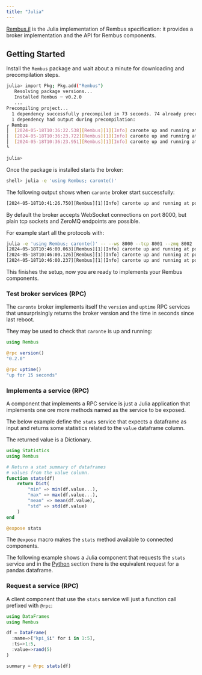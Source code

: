 ```yaml
---
title: "Julia"
---
```


[Rembus.jl](https://github.com/cardo-org/Rembus.jl) is the Julia implementation of Rembus specification: it provides a broker implementation and the API for Rembus components. 

## Getting Started

Install the `Rembus` package and wait about a minute for downloading and precompilation steps. 

```bash
julia> import Pkg; Pkg.add("Rembus")
   Resolving package versions...
   Installed Rembus ─ v0.2.0
   ...
Precompiling project...
  1 dependency successfully precompiled in 73 seconds. 74 already precompiled.
  1 dependency had output during precompilation:
┌ Rembus
│  [2024-05-18T10:36:22.538][Rembus][1][Info] caronte up and running at port tcp:8001
│  [2024-05-18T10:36:23.722][Rembus][1][Info] caronte up and running at port zmq:8002
│  [2024-05-18T10:36:23.951][Rembus][1][Info] caronte up and running at port ws:8000
└  

julia>
```

Once the package is installed starts the broker:

```bash
shell> julia -e 'using Rembus; caronte()'
```
The following output shows when `caronte` broker start successfully:


```bash
[2024-05-18T10:41:26.750][Rembus][1][Info] caronte up and running at port ws:8000
```

By default the broker accepts WebSocket connections on port 8000, but plain tcp sockets and ZeroMQ endpoints are possible. 

For example start all the protocols with:

```bash
julia -e 'using Rembus; caronte()' -- --ws 8000 --tcp 8001 --zmq 8002
[2024-05-18T10:46:00.063][Rembus][1][Info] caronte up and running at port tcp:8001
[2024-05-18T10:46:00.126][Rembus][1][Info] caronte up and running at port zmq:8002
[2024-05-18T10:46:00.237][Rembus][1][Info] caronte up and running at port ws:8000
```

This finishes the setup, now you are ready to implements your Rembus components.


### Test broker services (RPC)  

The `caronte` broker implements itself the `version` and `uptime` RPC services that unsurprisingly returns the broker version and the time in seconds since last reboot.

They may be used to check that `caronte` is up and running:


```julia
using Rembus

@rpc version()
"0.2.0"

@rpc uptime()
"up for 15 seconds"
```

### Implements a service (RPC)

A component that implements a RPC service is just a Julia application that
implements one ore more methods named as the service to be exposed.

The below example define the `stats` service that expects a dataframe as
input and returns some statistics related to the `value` dataframe column.

The returned value is a Dictionary.

```julia
using Statistics
using Rembus

# Return a stat summary of dataframes
# values from the value column.
function stats(df)
    return Dict(
        "min" => min(df.value...),
        "max" => max(df.value...),
        "mean" => mean(df.value),
        "std" => std(df.value)
    )
end

@expose stats

```

The `@expose` macro makes the `stats` method available to connected components.

The following example shows a Julia component that requests the `stats` service and
in the [Python](python.qmd) section there is the equivalent request for a pandas dataframe.

### Request a service (RPC)

A client component that use the `stats` service will just a function call
prefixed with `@rpc`:

```julia
using DataFrames
using Rembus

df = DataFrame(
  :name=>["kpi_$i" for i in 1:5],
  :ts=>1:5, 
  :value=>rand(5)
)

summary = @rpc stats(df)

```